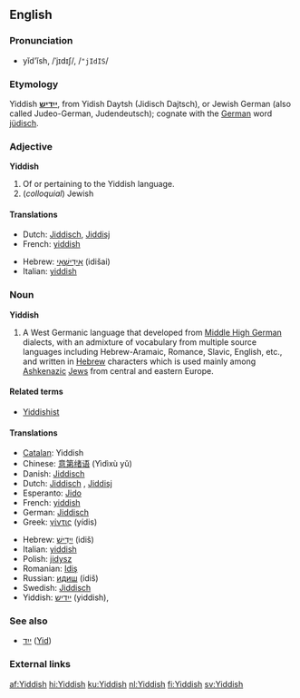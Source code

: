 {{interwiktionary|code=yi}}
==English==
{{wikipedia}}

===Pronunciation===
*yĭd'ĭsh, /ˈjɪdɪʃ/, /<tt>"jIdIS</tt>/

===Etymology===
Yiddish '''[[ייִדיש]]''', from Yidish Daytsh (Jidisch Dajtsch), or Jewish German (also called Judeo-German, Judendeutsch); cognate with the [[German]] word [[jüdisch]].

===Adjective===
'''Yiddish'''

# Of or pertaining to the Yiddish language.
# (''colloquial'') Jewish

====Translations====
{{trans-top|of or pertaining to the Yiddish language}}
*Dutch: [[Jiddisch]], [[Jiddisj]]
*French: [[yiddish]] {{mf}}
{{trans-mid}}
*Hebrew: [[אידישאי|אִידִישָׁאִי]] (idišai)
*Italian: [[yiddish]] {{m}}
{{trans-bottom}}

{{trans-top|Jewish}}
{{trans-mid}}
{{trans-bottom}}

===Noun===
'''Yiddish'''

# A West Germanic language that developed from [[Middle High German]] dialects, with an admixture of vocabulary from multiple source languages including Hebrew-Aramaic, Romance, Slavic, English, etc., and written in [[Hebrew]] characters which is used mainly among [[Ashkenazi]]c [[Jew]]s from central and eastern Europe.

====Related terms====
*[[Yiddishist]]

====Translations====
{{top}}
*[[Catalan]]: Yiddish
*Chinese: [[意第绪语]] (Yìdìxù yǔ)
*Danish: [[Jiddisch]]
*Dutch: [[Jiddisch]] {{n}}, [[Jiddisj]] {{n}}
*Esperanto: [[Jido]]
*French: [[yiddish]] {{m}}
*German: [[Jiddisch]]
*Greek: [[γίντις]] (yídis)
{{mid}}
*Hebrew: [[אידיש|יִידִישׁ]] (idiš)
*Italian: [[yiddish]] {{m}}
*Polish: [[jidysz]]
*Romanian: [[Idiş]]
*Russian: [[идиш]] (ídiš)
*Swedish: [[Jiddisch]]
*Yiddish: [[ייִדיש]] (yiddish), 
{{bottom}}

===See also===
*[[ייִד]] ([[Jew|Yid]]) {{m}}

===External links===
{{ethnologue|lang=Eastern Yiddish|code=ydd}}
{{ethnologue|lang=Western Yiddish|code=yih}}

[[af:Yiddish]]
[[hi:Yiddish]]
[[ku:Yiddish]]
[[nl:Yiddish]]
[[fi:Yiddish]]
[[sv:Yiddish]]